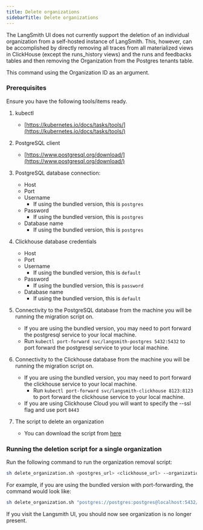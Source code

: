 ```yaml
---
title: Delete organizations
sidebarTitle: Delete organizations
---
```


The LangSmith UI does not currently support the deletion of an individual organization from a self-hosted instance of LangSmith. This, however, can be accomplished by directly removing all traces from all materialized views in ClickHouse (except the runs_history views) and the runs and feedbacks tables and then removing the Organization from the Postgres tenants table.

This command using the Organization ID as an argument.

### Prerequisites

Ensure you have the following tools/items ready.

1. kubectl

   * [https://kubernetes.io/docs/tasks/tools/](https://kubernetes.io/docs/tasks/tools/)

2. PostgreSQL client

   * [https://www.postgresql.org/download/](https://www.postgresql.org/download/)

3. PostgreSQL database connection:

   * Host
   * Port
   * Username
     * If using the bundled version, this is `postgres`
   * Password
     * If using the bundled version, this is `postgres`
   * Database name
     * If using the bundled version, this is `postgres`

4. Clickhouse database credentials

   * Host
   * Port
   * Username
     * If using the bundled version, this is `default`
   * Password
     * If using the bundled version, this is `password`
   * Database name
     * If using the bundled version, this is `default`

5. Connectivity to the PostgreSQL database from the machine you will be running the migration script on.

   * If you are using the bundled version, you may need to port forward the postgresql service to your local machine.
   * Run `kubectl port-forward svc/langsmith-postgres 5432:5432` to port forward the postgresql service to your local machine.

6. Connectivity to the Clickhouse database from the machine you will be running the migration script on.

   * If you are using the bundled version, you may need to port forward the clickhouse service to your local machine.
     * Run `kubectl port-forward svc/langsmith-clickhouse 8123:8123` to port forward the clickhouse service to your local machine.
   * If you are using Clickhouse Cloud you will want to specify the --ssl flag and use port `8443`

7. The script to delete an organization

   * You can download the script from [here](https://github.com/langchain-ai/helm/blob/main/charts/langsmith/scripts/delete_organization.sh)

### Running the deletion script for a single organization

Run the following command to run the organization removal script:

```bash
sh delete_organization.sh <postgres_url> <clickhouse_url> --organization_id <organization_id>
```

For example, if you are using the bundled version with port-forwarding, the command would look like:

```bash
sh delete_organization.sh "postgres://postgres:postgres@localhost:5432/postgres" "clickhouse://default:password@localhost:8123/default" --organization_id 4ec70ec7-0808-416a-b836-7100aeec934b
```

If you visit the Langsmith UI, you should now see organization is no longer present.
